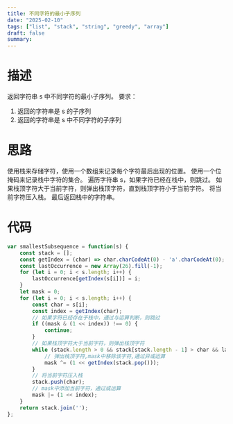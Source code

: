 ```yaml
---
title: 不同字符的最小子序列
date: "2025-02-10"
tags: ["list", "stack", "string", "greedy", "array"]
draft: false
summary:
---
```


# 描述
返回字符串 s 中不同字符的最小子序列。
要求：
1. 返回的字符串是 s 的子序列
2. 返回的字符串是 s 中不同字符的子序列

# 思路
使用栈来存储字符，使用一个数组来记录每个字符最后出现的位置。
使用一个位掩码来记录栈中字符的集合。
遍历字符串 s，如果字符已经在栈中，则跳过。
如果栈顶字符大于当前字符，则弹出栈顶字符，直到栈顶字符小于当前字符。
将当前字符压入栈。
最后返回栈中的字符串。


# 代码

```js
var smallestSubsequence = function(s) {
    const stack = [];
    const getIndex = (char) => char.charCodeAt(0) - 'a'.charCodeAt(0);
    const lastOccurrence = new Array(26).fill(-1);
    for (let i = 0; i < s.length; i++) {
        lastOccurrence[getIndex(s[i])] = i;
    }
    let mask = 0;
    for (let i = 0; i < s.length; i++) {
        const char = s[i];
        const index = getIndex(char);
        // 如果字符已经存在于栈中，通过与运算判断，则跳过
        if ((mask & (1 << index)) !== 0) {
            continue;
        }
        // 如果栈顶字符大于当前字符，则弹出栈顶字符
        while (stack.length > 0 && stack[stack.length - 1] > char && lastOccurrence[getIndex(stack[stack.length - 1])] > i) {
            // 弹出栈顶字符,mask中移除该字符,通过异或运算
            mask ^= (1 << getIndex(stack.pop()));
        }
        // 将当前字符压入栈
        stack.push(char);
        // mask中添加当前字符，通过或运算
        mask |= (1 << index);
    }
    return stack.join('');
};

```